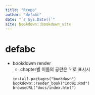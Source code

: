 ```yaml
--- 
title: "Rrepo"
author: "defabc"
date: "`r Sys.Date()`"
site: bookdown::bookdown_site
---
```



# defabc
- bookdowm render
    - chapter별 이름의 공란은 '-'로 표시시
```
install.packages("bookdown")
bookdown::render_book("index.Rmd")
browseURL("docs/index.html")
```
